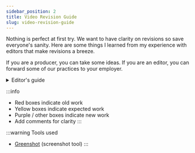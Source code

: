 ```yaml
---
sidebar_position: 2
title: Video Revision Guide
slug: video-revision-guide
---
```


Nothing is perfect at first try. We want to have clarity on revisions so save everyone's sanity. Here are some things I learned from my experience with editors that make revisions a breeze. 

If you are a producer, you can take some ideas. If you are an editor, you can forward some of our practices to your employer. 

<details>
<summary>Editor's guide</summary>

![](./assets/rev1.jpg)
![](./assets/rev2.jpg)
![](./assets/rev3.jpg)

</details>

:::info
- Red boxes indicate old work
- Yellow boxes indicate expected work 
- Purple / other boxes indicate new work
- Add comments for clarity
:::

:::warning Tools used
- [Greenshot](https://getgreenshot.org/) (screenshot tool)
:::